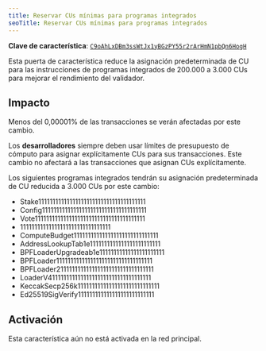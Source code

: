 ```yaml
---
title: Reservar CUs mínimas para programas integrados
seoTitle: Reservar CUs mínimas para programas integrados
---
```


**Clave de característica**:
[`C9oAhLxDBm3ssWtJx1yBGzPY55r2rArHmN1pbQn6HogH`](https://explorer.solana.com/address/C9oAhLxDBm3ssWtJx1yBGzPY55r2rArHmN1pbQn6HogH)

Esta puerta de característica reduce la asignación predeterminada de CU para las
instrucciones de programas integrados de 200.000 a 3.000 CUs para mejorar el
rendimiento del validador.

## Impacto

Menos del 0,00001% de las transacciones se verán afectadas por este cambio.

Los **desarrolladores** siempre deben usar límites de presupuesto de cómputo
para asignar explícitamente CUs para sus transacciones. Este cambio no afectará
a las transacciones que asignan CUs explícitamente.

Los siguientes programas integrados tendrán su asignación predeterminada de CU
reducida a 3.000 CUs por este cambio:

- Stake11111111111111111111111111111111111111
- Config1111111111111111111111111111111111111
- Vote111111111111111111111111111111111111111
- 11111111111111111111111111111111
- ComputeBudget111111111111111111111111111111
- AddressLookupTab1e1111111111111111111111111
- BPFLoaderUpgradeab1e11111111111111111111111
- BPFLoader1111111111111111111111111111111111
- BPFLoader2111111111111111111111111111111111
- LoaderV411111111111111111111111111111111111
- KeccakSecp256k11111111111111111111111111111
- Ed25519SigVerify111111111111111111111111111

## Activación

Esta característica aún no está activada en la red principal.
